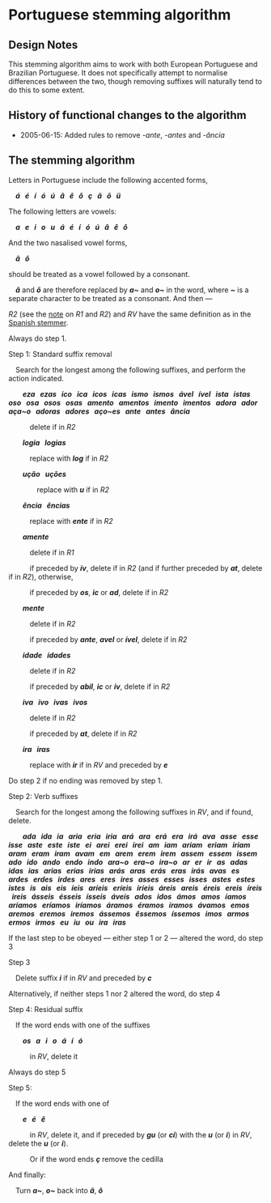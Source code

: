 # Portuguese stemming algorithm

## Design Notes

This stemming algorithm aims to work with both European Portuguese and Brazilian Portuguese. It does not specifically attempt to normalise differences between the two, though removing suffixes will naturally tend to do this to some extent.

## History of functional changes to the algorithm

*   2005-06-15: Added rules to remove _\-ante_, _\-antes_ and _\-ância_

## The stemming algorithm

Letters in Portuguese include the following accented forms,

&ensp;&ensp;**_á &nbsp; é &nbsp; í &nbsp; ó &nbsp; ú &nbsp; â &nbsp; ê &nbsp; ô &nbsp; ç &nbsp; ã &nbsp; õ &nbsp; ü_**

The following letters are vowels:

&ensp;&ensp;**_a &nbsp; e &nbsp; i &nbsp; o &nbsp; u &nbsp; á &nbsp; é &nbsp; í &nbsp; ó &nbsp; ú &nbsp; â &nbsp; ê &nbsp; ô_**

And the two nasalised vowel forms,

&ensp;&ensp;**_ã &nbsp; õ_**

should be treated as a vowel followed by a consonant.

&ensp;&ensp;**_ã_** and **_õ_** are therefore replaced by **_a~_** and **_o~_** in the word, where **_~_** is a separate character to be treated as a consonant. And then —

_R2_ (see the [note](r1r2.qmd) on _R1_ and _R2_) and _RV_ have the same definition as in the [Spanish stemmer](spanish.qmd).

Always do step 1.

Step 1: Standard suffix removal

&ensp;&ensp;Search for the longest among the following suffixes, and perform the action indicated.

&ensp;&ensp;&ensp;&ensp;**_eza &nbsp; ezas &nbsp; ico &nbsp; ica &nbsp; icos &nbsp; icas &nbsp; ismo &nbsp; ismos &nbsp; ável &nbsp; ível &nbsp; ista &nbsp; istas &nbsp; oso &nbsp; osa &nbsp; osos &nbsp; osas &nbsp; amento &nbsp; amentos &nbsp; imento &nbsp; imentos &nbsp; adora &nbsp; ador &nbsp; aça~o &nbsp; adoras &nbsp; adores &nbsp; aço~es &nbsp; ante &nbsp; antes &nbsp; ância_**

&ensp;&ensp;&ensp;&ensp;&ensp;&ensp;delete if in _R2_

&ensp;&ensp;&ensp;&ensp;**_logia &nbsp; logias_**

&ensp;&ensp;&ensp;&ensp;&ensp;&ensp;replace with **_log_** if in _R2_

&ensp;&ensp;&ensp;&ensp;**_ução &nbsp; uções_**

&ensp;&ensp;&ensp;&ensp;&ensp;&ensp;&ensp;&ensp;replace with **_u_** if in _R2_

&ensp;&ensp;&ensp;&ensp;**_ência &nbsp; ências_**

&ensp;&ensp;&ensp;&ensp;&ensp;&ensp;replace with **_ente_** if in _R2_

&ensp;&ensp;&ensp;&ensp;**_amente_**

&ensp;&ensp;&ensp;&ensp;&ensp;&ensp;delete if in _R1_

&ensp;&ensp;&ensp;&ensp;&ensp;&ensp;if preceded by **_iv_**, delete if in _R2_ (and if further preceded by **_at_**, delete if in _R2_), otherwise,

&ensp;&ensp;&ensp;&ensp;&ensp;&ensp;if preceded by **_os_**, **_ic_** or **_ad_**, delete if in _R2_

&ensp;&ensp;&ensp;&ensp;**_mente_**

&ensp;&ensp;&ensp;&ensp;&ensp;&ensp;delete if in _R2_

&ensp;&ensp;&ensp;&ensp;&ensp;&ensp;if preceded by **_ante_**, **_avel_** or **_ível_**, delete if in _R2_

&ensp;&ensp;&ensp;&ensp;**_idade &nbsp; idades_**

&ensp;&ensp;&ensp;&ensp;&ensp;&ensp;delete if in _R2_

&ensp;&ensp;&ensp;&ensp;&ensp;&ensp;if preceded by **_abil_**, **_ic_** or **_iv_**, delete if in _R2_

&ensp;&ensp;&ensp;&ensp;**_iva &nbsp; ivo &nbsp; ivas &nbsp; ivos_**

&ensp;&ensp;&ensp;&ensp;&ensp;&ensp;delete if in _R2_

&ensp;&ensp;&ensp;&ensp;&ensp;&ensp;if preceded by **_at_**, delete if in _R2_

&ensp;&ensp;&ensp;&ensp;**_ira &nbsp; iras_**

&ensp;&ensp;&ensp;&ensp;&ensp;&ensp;replace with **_ir_** if in _RV_ and preceded by **_e_**

Do step 2 if no ending was removed by step 1.

Step 2: Verb suffixes

&ensp;&ensp;Search for the longest among the following suffixes in _RV_, and if found, delete.

&ensp;&ensp;&ensp;&ensp;**_ada &nbsp; ida &nbsp; ia &nbsp; aria &nbsp; eria &nbsp; iria &nbsp; ará &nbsp; ara &nbsp; erá &nbsp; era &nbsp; irá &nbsp; ava &nbsp; asse &nbsp; esse &nbsp; isse &nbsp; aste &nbsp; este &nbsp; iste &nbsp; ei &nbsp; arei &nbsp; erei &nbsp; irei &nbsp; am &nbsp; iam &nbsp; ariam &nbsp; eriam &nbsp; iriam &nbsp; aram &nbsp; eram &nbsp; iram &nbsp; avam &nbsp; em &nbsp; arem &nbsp; erem &nbsp; irem &nbsp; assem &nbsp; essem &nbsp; issem &nbsp; ado &nbsp; ido &nbsp; ando &nbsp; endo &nbsp; indo &nbsp; ara~o &nbsp; era~o &nbsp; ira~o &nbsp; ar &nbsp; er &nbsp; ir &nbsp; as &nbsp; adas &nbsp; idas &nbsp; ias &nbsp; arias &nbsp; erias &nbsp; irias &nbsp; arás &nbsp; aras &nbsp; erás &nbsp; eras &nbsp; irás &nbsp; avas &nbsp; es &nbsp; ardes &nbsp; erdes &nbsp; irdes &nbsp; ares &nbsp; eres &nbsp; ires &nbsp; asses &nbsp; esses &nbsp; isses &nbsp; astes &nbsp; estes &nbsp; istes &nbsp; is &nbsp; ais &nbsp; eis &nbsp; íeis &nbsp; aríeis &nbsp; eríeis &nbsp; iríeis &nbsp; áreis &nbsp; areis &nbsp; éreis &nbsp; ereis &nbsp; íreis &nbsp; ireis &nbsp; ásseis &nbsp; ésseis &nbsp; ísseis &nbsp; áveis &nbsp; ados &nbsp; idos &nbsp; ámos &nbsp; amos &nbsp; íamos &nbsp; aríamos &nbsp; eríamos &nbsp; iríamos &nbsp; áramos &nbsp; éramos &nbsp; íramos &nbsp; ávamos &nbsp; emos &nbsp; aremos &nbsp; eremos &nbsp; iremos &nbsp; ássemos &nbsp; êssemos &nbsp; íssemos &nbsp; imos &nbsp; armos &nbsp; ermos &nbsp; irmos &nbsp; eu &nbsp; iu &nbsp; ou &nbsp; ira &nbsp; iras_**

If the last step to be obeyed — either step 1 or 2 — altered the word, do step 3

Step 3

&ensp;&ensp;Delete suffix **_i_** if in _RV_ and preceded by **_c_**

Alternatively, if neither steps 1 nor 2 altered the word, do step 4

Step 4: Residual suffix

&ensp;&ensp;If the word ends with one of the suffixes

&ensp;&ensp;&ensp;&ensp;**_os &nbsp; a &nbsp; i &nbsp; o &nbsp; á &nbsp; í &nbsp; ó_**

&ensp;&ensp;&ensp;&ensp;&ensp;&ensp;in _RV_, delete it

Always do step 5

Step 5:

&ensp;&ensp;If the word ends with one of

&ensp;&ensp;&ensp;&ensp;**_e &nbsp; é &nbsp; ê_**

&ensp;&ensp;&ensp;&ensp;&ensp;&ensp;in _RV_, delete it, and if preceded by **_gu_** (or **_ci_**) with the **_u_** (or **_i_**) in _RV_, delete the **_u_** (or **_i_**).

&ensp;&ensp;&ensp;&ensp;&ensp;&ensp;Or if the word ends **_ç_** remove the cedilla

And finally:

&ensp;&ensp;Turn **_a~_**, **_o~_** back into **_ã_**, **_õ_**